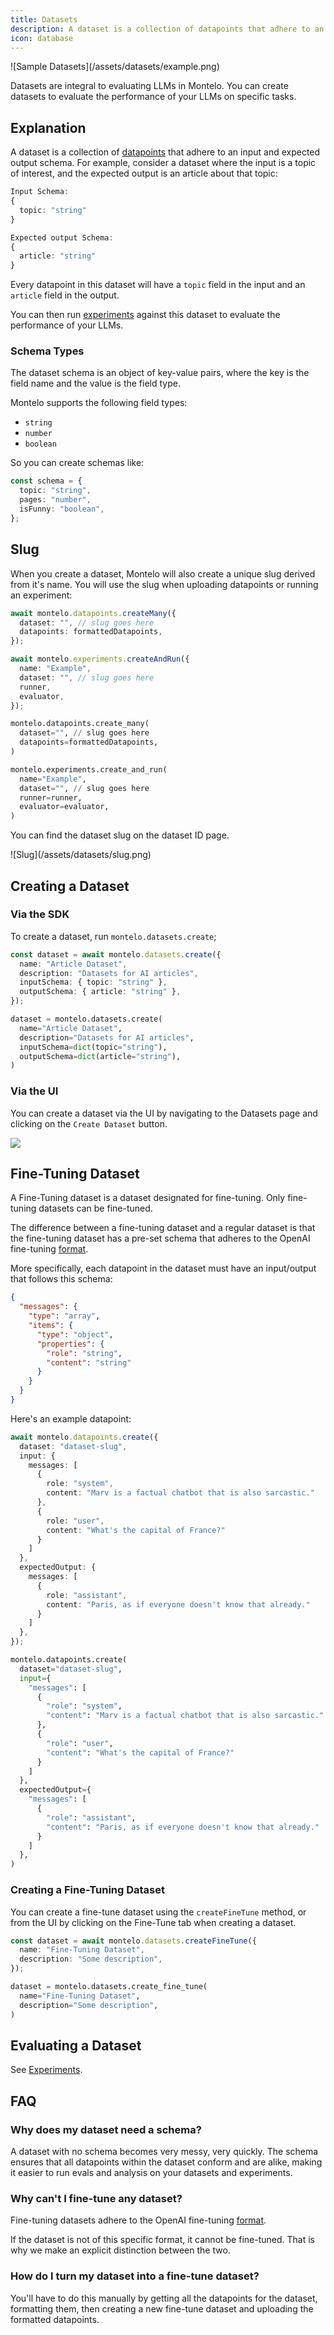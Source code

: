 ```yaml
---
title: Datasets
description: A dataset is a collection of datapoints that adhere to an input/output schema.
icon: database
---
```


<Frame type="glass">
![Sample Datasets](/assets/datasets/example.png)
</Frame>

Datasets are integral to evaluating LLMs in Montelo.
You can create datasets to evaluate the performance of your LLMs on specific tasks.

## Explanation

A dataset is a collection of [datapoints](/datasets/datapoints) that adhere to an input and expected output schema. For example,
consider a dataset where the input is a topic of interest, and the expected output is an article about that topic:

```typescript
Input Schema:
{
  topic: "string"
}

Expected output Schema:
{
  article: "string"
}
```

Every datapoint in this dataset will have a `topic` field in the input and an `article` field in the output.

You can then run [experiments](/experiments/experiments) against this dataset to evaluate the performance of your LLMs.

### Schema Types

The dataset schema is an object of key-value pairs, where the key is the field name and the value is the field type.

Montelo supports the following field types:

- `string`
- `number`
- `boolean`

So you can create schemas like:

```typescript
const schema = {
  topic: "string",
  pages: "number",
  isFunny: "boolean",
};
```

## Slug

When you create a dataset, Montelo will also create a unique slug derived from it's name.
You will use the slug when uploading datapoints or running an experiment:

<CodeGroup>

```typescript Node
await montelo.datapoints.createMany({
  dataset: "", // slug goes here
  datapoints: formattedDatapoints,
});

await montelo.experiments.createAndRun({
  name: "Example",
  dataset: "", // slug goes here
  runner,
  evaluator,
});
```

```python Python
montelo.datapoints.create_many(
  dataset="", // slug goes here
  datapoints=formattedDatapoints,
)

montelo.experiments.create_and_run(
  name="Example",
  dataset="", // slug goes here
  runner=runner,
  evaluator=evaluator,
)
```

</CodeGroup>


You can find the dataset slug on the dataset ID page.

<Frame type="glass">
![Slug](/assets/datasets/slug.png)
</Frame>

## Creating a Dataset

### Via the SDK

To create a dataset, run `montelo.datasets.create`;

<CodeGroup>

```typescript Node
const dataset = await montelo.datasets.create({
  name: "Article Dataset",
  description: "Datasets for AI articles",
  inputSchema: { topic: "string" },
  outputSchema: { article: "string" },
});
```

```python Python
dataset = montelo.datasets.create(
  name="Article Dataset",
  description="Datasets for AI articles",
  inputSchema=dict(topic="string"),
  outputSchema=dict(article="string"),
)
```
</CodeGroup>


### Via the UI

You can create a dataset via the UI by navigating to the Datasets page and clicking on the `Create Dataset` button.

<Frame type="glass">
  <img src="/assets/CreateDataset.png"/>
</Frame>

## Fine-Tuning Dataset

A Fine-Tuning dataset is a dataset designated for fine-tuning. Only fine-tuning datasets can be fine-tuned.

The difference between a fine-tuning dataset and a regular dataset is that the fine-tuning dataset has a pre-set schema
that adheres to the OpenAI fine-tuning [format](https://platform.openai.com/docs/guides/fine-tuning/example-format).

More specifically, each datapoint in the dataset must have an input/output that follows this schema:

```json
{
  "messages": {
    "type": "array",
    "items": {
      "type": "object",
      "properties": {
        "role": "string",
        "content": "string"
      }
    }
  }
}
```

Here's an example datapoint:

<CodeGroup>

```typescript Node
await montelo.datapoints.create({
  dataset: "dataset-slug",
  input: {
    messages: [
      {
        role: "system",
        content: "Marv is a factual chatbot that is also sarcastic."
      },
      {
        role: "user",
        content: "What's the capital of France?"
      }
    ]
  },
  expectedOutput: {
    messages: [
      {
        role: "assistant",
        content: "Paris, as if everyone doesn't know that already."
      }
    ]
  },
});
```

```python Python
montelo.datapoints.create(
  dataset="dataset-slug",
  input={
    "messages": [
      {
        "role": "system",
        "content": "Marv is a factual chatbot that is also sarcastic."
      },
      {
        "role": "user",
        "content": "What's the capital of France?"
      }
    ]
  },
  expectedOutput={
    "messages": [
      {
        "role": "assistant",
        "content": "Paris, as if everyone doesn't know that already."
      }
    ]
  },
)
```

</CodeGroup>

### Creating a Fine-Tuning Dataset

You can create a fine-tune dataset using the `createFineTune` method, or from the UI by clicking on the Fine-Tune
tab when creating a dataset.

<CodeGroup>

```typescript Node
const dataset = await montelo.datasets.createFineTune({
  name: "Fine-Tuning Dataset",
  description: "Some description",
});
```

```python Python
dataset = montelo.datasets.create_fine_tune(
  name="Fine-Tuning Dataset",
  description="Some description",
)
```

</CodeGroup>


## Evaluating a Dataset

See [Experiments](/docs/experiments/experiments).

## FAQ

### Why does my dataset need a schema?

A dataset with no schema becomes very messy, very quickly. The schema ensures that all datapoints within the dataset
conform and are alike, making it easier to run evals and analysis on your datasets and experiments.

### Why can't I fine-tune any dataset?

Fine-tuning datasets adhere to the OpenAI fine-tuning [format](https://platform.openai.com/docs/guides/fine-tuning/example-format).

If the dataset is not of this specific format, it cannot be fine-tuned. That is why we make an explicit distinction
between the two.

### How do I turn my dataset into a fine-tune dataset?

You'll have to do this manually by getting all the datapoints for the dataset, formatting them, then creating a new
fine-tune dataset and uploading the formatted datapoints.
